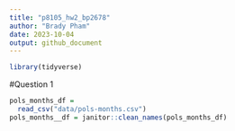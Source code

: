 ```yaml
---
title: "p8105_hw2_bp2678"
author: "Brady Pham"
date: 2023-10-04
output: github_document
---
```

```r
library(tidyverse)

```

#Question 1 

```r
pols_months_df =
  read_csv("data/pols-months.csv")
pols_months__df = janitor::clean_names(pols_months_df)
```


